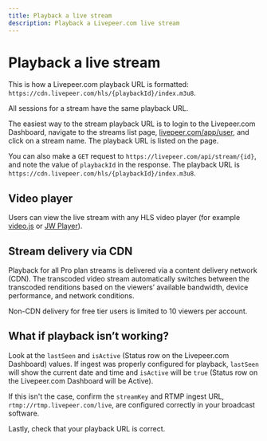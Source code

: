 ```yaml
---
title: Playback a live stream
description: Playback a Livepeer.com live stream
---
```


# Playback a live stream

This is how a Livepeer.com playback URL is formatted: `https://cdn.livepeer.com/hls/{playbackId}/index.m3u8`.

All sessions for a stream have the same playback URL.

The easiest way to the stream playback URL is to login to the Livepeer.com Dashboard, navigate to the streams list page, [livepeer.com/app/user](/app/user), and click on a stream name. The playback URL is listed on the page.

You can also make a `GET` request to `https://livepeer.com/api/stream/{id}`, and note the value of `playbackId` in the response. The playback URL is `https://cdn.livepeer.com/hls/{playbackId}/index.m3u8`.

## Video player

Users can view the live stream with any HLS video player (for example [video.js](https://videojs.com/) or [JW Player](https://www.jwplayer.com/)).

## Stream delivery via CDN

Playback for all Pro plan streams is delivered via a content delivery network (CDN). The transcoded video stream automatically switches between the transcoded renditions based on the viewers’ available bandwidth, device performance, and network conditions.

Non-CDN delivery for free tier users is limited to 10 viewers per account.

## What if playback isn’t working?

Look at the `lastSeen` and `isActive` (Status row on the Livepeer.com Dashboard) values. If ingest was properly configured for playback, `lastSeen` will show the current date and time and `isActive` will be `true` (Status row on the Livepeer.com Dashboard will be Active).

If this isn't the case, confirm the `streamKey` and RTMP ingest URL, `rtmp://rtmp.livepeer.com/live`, are configured correctly in your broadcast software.

Lastly, check that your playback URL is correct.